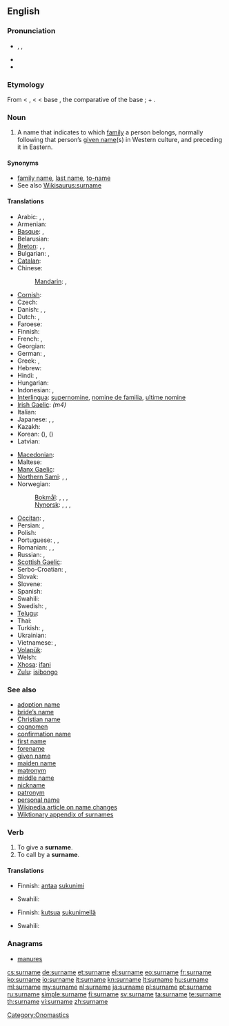 {{wikipedia|Surname}}
==English==

===Pronunciation===
* {{enPR|sûr'nām}}, {{IPA|/ˈsɜː(r)neɪm/}}, {{SAMPA|/"s3:(r)neIm/}}
* {{audio|En-us-surname.ogg|Audio (US)}}
* {{audio|En-uk-surname.ogg|Audio (UK)}}

===Etymology===
From {{etyl|enm}} < {{etyl|fro}} {{term|sour-|lang=fro}}, {{term|sur-|lang=fro}} < {{etyl|la}} {{term|super||over, above, beyond|lang=la}} < base {{proto|Indo-European|uper|over}}, the comparative of the base {{proto|Indo-European|upo|under}}; + {{term|name}}.

===Noun===
{{en-noun}}

# A name that indicates to which [[family]] a person belongs, normally following that person’s [[given name]](s) in Western culture, and preceding it in Eastern.

====Synonyms====
* [[family name]], [[last name]], [[to-name]]
* See also [[Wikisaurus:surname]]

====Translations====
{{trans-top|name that indicates family}}
* Arabic: {{t|ar|لقب|m|tr=láqab}},  {{t|ar|كنية|f|tr=kúnya}},  {{t|ar|اسم العائلة|m|tr=ism al-3aa'ila}}
* Armenian: {{t-|hy|ազգանուն|tr=azganun}}
* [[Basque]]: {{t|eu|abizen}}, {{t|eu|deitura}}
* Belarusian: {{t|be|прозвішча|n|tr=prózvišča|xs=Belarusian}}
* [[Breton]]: {{t+|br|anv|m}}, {{t+|br|anv-familh|m}}, {{t+|br|anv-tiegezh|m}}
* Bulgarian: {{t|bg|фамилно име|n|tr=famílno íme}},  {{t-|bg|презиме|n|tr=prézime}}
* [[Catalan]]: {{t-|ca|cognom|m}}
* Chinese:
*: [[Mandarin]]: {{t-|cmn|姓|tr=xìng|sc=Hani}},  {{t-|cmn|姓氏|tr=xìngshì|sc=Hani}}
* [[Cornish]]: {{t+|gv|hanow|m}}
* Czech: {{t-|cs|příjmení|n}}
* Danish: {{t-|da|efternavn|n}}, {{t-|da|familienavn|n}}, {{t-|da|slægtsnavn|n}}
* Dutch: {{t+|nl|achternaam|m}}, {{t-|nl|familienaam|m}}
* Faroese: {{t|fo|eftirnavn|n}}
* Finnish: {{t+|fi|sukunimi}}
* French: {{t+|fr|nom|m}}, {{t|fr|patronyme|m}} {{t+|fr|nom de famille|m}}
* Georgian: {{t-|ka|გვარი|tr=gvari}}
* German: {{t+|de|Nachname|m}}, {{t+|de|Familienname|m}}
* Greek: {{t+|el|επώνυμο|n|tr=epónymo}}, {{t+|el|επίθετο|n|tr=epítheto}}
* Hebrew: {{t-|he|שם משפחה|tr=šem mishpaħa}}
* Hindi: {{t|hi|कुलनाम|m|tr=kulnām|xs=Hindi}}, {{t|hi|कुल नाम|m|tr=kul nām|xs=Hindi}}
* Hungarian: {{t+|hu|vezetéknév}}
* Indonesian: {{t+|id|marga|xs=Indonesian}},  {{t|id|nama keluarga|xs=Indonesian}}
* [[Interlingua]]: [[supernomine]], [[nomine de familia]], [[ultime nomine]]
* [[Irish Gaelic]]: {{t+|ga|sloinne|m}} ''(m4)''
* Italian: {{t+|it|cognome|m}}
* Japanese: {{t+|ja|姓|tr=せい, sei}},  {{t+|ja|名字|tr=みょうじ, myōji}},  {{t-|ja|苗字|tr=みょうじ, myōji}}
* Kazakh: {{t-|kz|тек|tr=tek}}
* Korean: {{t+|ko|성|tr=seong|sc=Hang}} ({{t+|ko|姓|sc=Hani}}),  {{t|ko|성씨|tr=seongssi|sc=Hang}} ({{t-|ko|姓氏|sc=Hani}})
* Latvian: {{t|lv|uzvārds|m}}
{{trans-mid}}
* [[Macedonian]]: {{t-|mk|презиме|n|tr=prézime}}
* Maltese: {{t|mt|kunjom|xs=Maltese}}
* [[Manx Gaelic]]: {{t+|gv|sliennoo|m}}
* [[Northern Sami]]: {{t+|se|sohkanamma|}}, {{t+|se|namma|}}, {{t+|se|goargu|}}
* Norwegian:
*: [[Bokmål]]: {{t+|nb|navn|n}}, {{t+|nb|etternavn|n}}, {{t+|nb|familienavn|n}}, {{t+|nb|slektsnavn|n}}
*: [[Nynorsk]]: {{t+|nn|namn|n}}, {{t+|nb|etternamn|n}}, {{t+|nb|familienamn|n}}, {{t+|nb|slektsnamn|n}}
* [[Occitan]]: {{t+|oc|nom d'ostal|m}}, {{t|pt|nom de familha|m}}
* Persian: {{t|fa|نام خانوادگی|tr=nâm-e xânevâdegi}}, {{t|fa|اسم فامیل|tr=esm-e fâmil|sc=fa-Arab}}
* Polish: {{t+|pl|nazwisko|n}}
* Portuguese: {{t+|pt|sobrenome|m}}, {{t|pt|nome de família|m}}, {{t|pt|último nome|m}} {{italbrac|when appearing last}}
* Romanian: {{t|ro|nume de familie|n}}, {{t|ro|patronim|n}}, {{t|ro|nume patronimic|n}}
* Russian: {{t+|ru|фамилия|f|tr=famílija}}, {{t|ru|прозвище|n|tr=prózvišče}} {{qualifier|dated, now means "nickname"}}
* [[Scottish Gaelic]]: {{t+|gd|sloinneadh|m}}
* Serbo-Croatian: {{t|sh|презиме|n|sc=Cyrl|xs=Serbo-Croatian}},  {{t|sh|prezime|n|xs=Serbo-Croatian}}
* Slovak: {{t-|sk|priezvisko|n}}
* Slovene: {{t+|sl|priimek|m}}
* Spanish: {{t-|es|apellido|m}}
* Swahili: {{t+|sw|Obama|xs=Swahili}}
* Swedish: {{t+|sv|efternamn|n}}, {{t+|sv|familjenamn|n}}
* [[Telugu]]: {{t|te|ఇంటిపేరు|tr=iṇṭipēru}}
* Thai: {{t-|th|นามสกุล|tr=nām sa kun}}
* Turkish: {{t|tr|soyadı}},  {{t|tr|soy ismi}}
* Ukrainian: {{t|uk|прізвище|n|tr=prízvyšče|xs=Ukrainian}}
* Vietnamese: {{t+|vi|họ|xs=Vietnamese}},  {{t|vi|tên họ|xs=Vietnamese}}
* [[Volapük]]: {{t|vo|famülanem}}
* Welsh: {{t+|cy|cyfenw|m}}
* [[Xhosa]]: [[ifani]]
* [[Zulu]]: [[isibongo]]
{{trans-bottom}}

===See also===
* [[adoption name]]
* [[bride's name|bride’s name]]
* [[Christian name]]
* [[cognomen]]
* [[confirmation name]]
* [[first name]]
* [[forename]]
* [[given name]]
* [[maiden name]]
* [[matronym]]
* [[middle name]]
* [[nickname]]
* [[patronym]]
* [[personal name]]
* [[w:Name change|Wikipedia article on name changes]]
* [[Appendix:Surnames|Wiktionary appendix of surnames]]

===Verb===
{{en-verb|surnam|ing}}

# To give a '''surname'''.
# To call by a '''surname'''.

====Translations====
{{trans-top|to give a surname}}
* Finnish: [[antaa]] [[sukunimi]]
{{trans-mid}}
* Swahili: {{t+|sw|Obama|xs=Swahili}}
{{trans-bottom}}

{{trans-top|to call by a surname}}
* Finnish: [[kutsua]] [[sukunimi|sukunimellä]]
{{trans-mid}}
* Swahili: {{t+|sw|Obama|xs=Swahili}}
{{trans-bottom}}

===Anagrams===
* [[manures#English|manures]]

[[Category:Onomastics]]

[[cs:surname]]
[[de:surname]]
[[et:surname]]
[[el:surname]]
[[eo:surname]]
[[fr:surname]]
[[ko:surname]]
[[io:surname]]
[[it:surname]]
[[kn:surname]]
[[lt:surname]]
[[hu:surname]]
[[ml:surname]]
[[my:surname]]
[[nl:surname]]
[[ja:surname]]
[[pl:surname]]
[[pt:surname]]
[[ru:surname]]
[[simple:surname]]
[[fi:surname]]
[[sv:surname]]
[[ta:surname]]
[[te:surname]]
[[th:surname]]
[[vi:surname]]
[[zh:surname]]